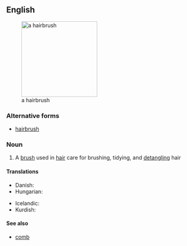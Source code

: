 ==English==
[[Image:Hairbrush.jpg|thumb|right|200px|a hairbrush]]

===Alternative forms===
*[[hairbrush]]

===Noun===
{{en-noun|sg=[[hair]]-[[brush]]|es}}

# A [[brush]] used in [[hair]] care for brushing, tidying, and [[detangle|detangling]] hair

====Translations====
{{trans-top|a brush used in hair car}}
* Danish: {{t-|da|hårbørste|c}}
* Hungarian: {{t-|hu|hajkefe}}
{{trans-mid}}
* Icelandic: {{t+|is|hárbursti}}
* Kurdish: {{ku-Arab|[[شانه‌]]}}
{{trans-bottom}}

====See also====
*[[comb]]
